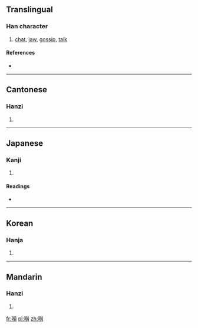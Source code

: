 {{also|唠}}
==Translingual==

===Han character===
{{Han char|rn=30|rad=口|as=12|sn=15|four=6902<sub>7</sub>|canj=口火火尸 (RFFS)}}

# [[chat]], [[jaw]], [[gossip]], [[talk]]

====References====
* {{Han ref|kx=0206.280|dkj=04242|hdz=10686.100|uh=562E|ud=22062|bh=BC47|bd=48199}}

----

==Cantonese==

===Hanzi===
{{yue-hanzi|jyut=|y=lou4|sim=唠}}

# {{defn|Cantonese|sort=口12}}

----

==Japanese==

===Kanji===
{{ja-kanji|grade=|rs=口12}}

# {{defn|Japanese|sort=口12}}

====Readings====
* {{ja-readings|on=[[とう]] (tō), [[ちょう]] (chō), [[た]] (ta), [[こう]] (kō), [[きょう]] (kyō), [[ろう]] (rō)|kun=[[かまびすしい]] (kamabisushii), [[さけぶ]] (sakebu), [[こえ]] (koe)}}

----

==Korean==

===Hanja===
{{ko-hanja|hangeul=초|rv=cho|mr=ch'o}}

# {{defn|Korean|sort=口12}}

----

==Mandarin==

===Hanzi===
{{cmn-hanzi|sim=唠|pin=[[láo]] ([[lao2]])|wg=lao<sup>2</sup>}}

# {{defn|Mandarin|sort=口12}}

[[fr:嘮]]
[[pl:嘮]]
[[zh:嘮]]
